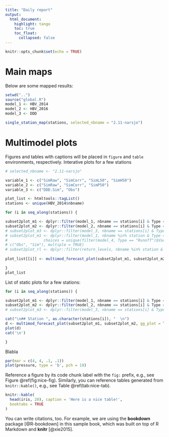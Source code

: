 ```yaml
---
title: "Daily report"
output: 
  html_document:
    highlight: tango
    toc: true
    toc_float:
      collapsed: false
---
```


```r
knitr::opts_chunk$set(echo = TRUE)
```


<!---
Either render the file this way:
rmarkdown::render('daily_report.Rmd', "html_document", 
paste("_posts/", Sys.Date(), "-Flood-report.html", sep= ""))

or copy those specificxations above:

---
title: "test"
author: "FKB"
date: '`r Sys.Date()`'
output: html_document
---


---
output: word_document
always_allow_html: yes
---
-->

# Main maps

Below are some mapped results:

```r

setwd("..")
source("global.R")
model_1 <- HBV_2014
model_2 <- HBV_2016
model_3 <- DDD

single_station_map(stations, selected_nbname = "2.11-narsjo")

```

# Multimodel plots

Figures and tables with captions will be placed in `figure` and `table` environments, respectively.
Interative plots for a few stations

```r

# selected_nbname <- "2.11-narsjo"

variable_1 <- c("SimRaw", "SimCorr", "SimL50", "SimH50")
variable_2 <- c("SimRaw", "SimCorr", "SimP50")
variable_3 <- c("DDD.Sim", "Obs")  

plot_list <- htmltools::tagList()
stations <- unique(HBV_2014$nbname)
```

```r

for (i in seq_along(stations)) {

subset2plot_m1 <- dplyr::filter(model_1, nbname == stations[i] & Type == "Runoff" & Variable %in% variable_1) 
subset2plot_m2 <- dplyr::filter(model_2, nbname == stations[i] & Type == "Runoff" & Variable %in% variable_2) 
# subset2plot_m3 <- dplyr::filter(model_3, nbname == stations[i] & Type == "Runoff" & Variable %in% variable_3) 
# subset2plot_m1 <- dplyr::filter(model_1, nbname %in% station & Type == "Runoff" & Variable %in% variable_1)             
#                choices = unique(filter(model_4, Type == "Runoff")$Variable), multiple = TRUE) 
# c("Obs", "Sim"), multiple = TRUE) 
# subset2plot_rl <- dplyr::filter(return_levels, nbname %in% station & Type %in% type_rl) 
      
plot_list[[i]] <- multimod_forecast_plot(subset2plot_m1, subset2plot_m2)

}
plot_list

```

List of static plots for a few stations:

```r

for (i in seq_along(stations)) {

subset2plot_m1 <- dplyr::filter(model_1, nbname == stations[i] & Type == "Runoff" & Variable %in% variable_1) 
subset2plot_m2 <- dplyr::filter(model_2, nbname == stations[i] & Type == "Runoff" & Variable %in% variable_2) 
# subset2plot_m3 <- dplyr::filter(model_3, nbname == stations[i] & Type == "Runoff" & Variable %in% variable_3) 

cat("\n## Station ", as.character(stations[i]), "  \n")     
d <- multimod_forecast_plot(subset2plot_m1, subset2plot_m2, gg_plot = TRUE)
plot(d)
cat('\n') 

}


```

Blabla



```r
par(mar = c(4, 4, .1, .1))
plot(pressure, type = 'b', pch = 19)
```

Reference a figure by its code chunk label with the `fig:` prefix, e.g., see Figure \@ref(fig:nice-fig). Similarly, you can reference tables generated from `knitr::kable()`, e.g., see Table \@ref(tab:nice-tab).

```r
knitr::kable(
  head(iris, 20), caption = 'Here is a nice table!',
  booktabs = TRUE
)
```

You can write citations, too. For example, we are using the **bookdown** package [@R-bookdown] in this sample book, which was built on top of R Markdown and **knitr** [@xie2015].
